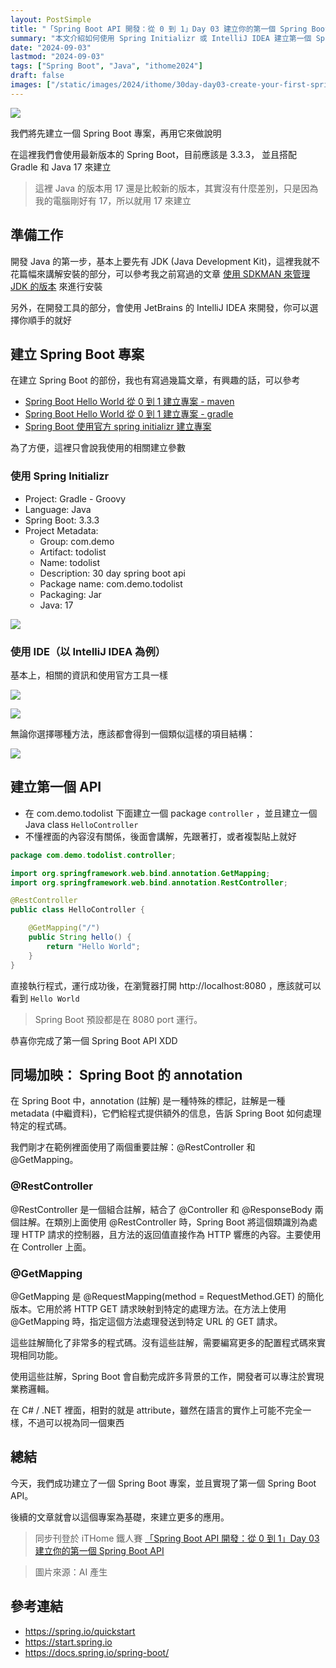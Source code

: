 ```yaml
---
layout: PostSimple
title: "「Spring Boot API 開發：從 0 到 1」Day 03 建立你的第一個 Spring Boot API"
summary: "本文介紹如何使用 Spring Initializr 或 IntelliJ IDEA 建立第一個 Spring Boot API 專案。文章詳細說明了專案設置過程，包括使用 Gradle、Java 17 和最新版 Spring Boot。通過創建一個簡單的 HelloController，展示了如何實現基本的 API 端點"
date: "2024-09-03"
lastmod: "2024-09-03"
tags: ["Spring Boot", "Java", "ithome2024"]
draft: false
images: ["/static/images/2024/ithome/30day-day03-create-your-first-spring-boot-api/cover.webp"]
---
```


![](https://image.cashwu.com/2024/ithome/30day-day03-create-your-first-spring-boot-api/cover.webp)

我們將先建立一個 Spring Boot 專案，再用它來做說明

在這裡我們會使用最新版本的 Spring Boot，目前應該是 3.3.3， 並且搭配 Gradle 和 Java 17 來建立

> 這裡 Java 的版本用 17 還是比較新的版本，其實沒有什麼差別，只是因為我的電腦剛好有 17，所以就用 17 來建立

## 準備工作

開發 Java 的第一步，基本上要先有 JDK (Java Development Kit)，這裡我就不花篇幅來講解安裝的部分，可以參考我之前寫過的文章 [使用 SDKMAN 來管理 JDK 的版本](https://blog.cashwu.com/blog/sdkman-management-java-sdk) 來進行安裝

另外，在開發工具的部分，會使用 JetBrains 的 IntelliJ IDEA 來開發，你可以選擇你順手的就好

## 建立 Spring Boot 專案

在建立 Spring Boot 的部份，我也有寫過幾篇文章，有興趣的話，可以參考

- [Spring Boot Hello World 從 0 到 1 建立專案 - maven](https://blog.cashwu.com/blog/spring-boot-hello-world-maven)
- [Spring Boot Hello World 從 0 到 1 建立專案 - gradle](https://blog.cashwu.com/blog/spring-boot-hello-world-gradle)
- [Spring Boot 使用官方 spring initializr 建立專案](https://blog.cashwu.com/blog/spring-boot-spring-initializr-generate-project)

為了方便，這裡只會說我使用的相關建立參數

### 使用 Spring Initializr

- Project: Gradle - Groovy
- Language: Java
- Spring Boot: 3.3.3
- Project Metadata:
  - Group: com.demo
  - Artifact: todolist
  - Name: todolist
  - Description: 30 day spring boot api
  - Package name: com.demo.todolist
  - Packaging: Jar
  - Java: 17

![](https://image.cashwu.com/2024/ithome/30day-day03-create-your-first-spring-boot-api/01.webp)

### 使用 IDE（以 IntelliJ IDEA 為例）

基本上，相關的資訊和使用官方工具一樣

![](https://image.cashwu.com/2024/ithome/30day-day03-create-your-first-spring-boot-api/02.webp)

![](https://image.cashwu.com/2024/ithome/30day-day03-create-your-first-spring-boot-api/03.webp)

無論你選擇哪種方法，應該都會得到一個類似這樣的項目結構：

![](https://image.cashwu.com/2024/ithome/30day-day03-create-your-first-spring-boot-api/04.webp)

## 建立第一個 API 

- 在 com.demo.todolist 下面建立一個 package `controller` ，並且建立一個 Java class `HelloController`
- 不懂裡面的內容沒有關係，後面會講解，先跟著打，或者複製貼上就好

```java
package com.demo.todolist.controller;

import org.springframework.web.bind.annotation.GetMapping;
import org.springframework.web.bind.annotation.RestController;

@RestController
public class HelloController {

    @GetMapping("/")
    public String hello() {
        return "Hello World";
    }
}
```

直接執行程式，運行成功後，在瀏覽器打開 http://localhost:8080 ，應該就可以看到 `Hello World`

> Spring Boot 預設都是在 8080 port 運行。

恭喜你完成了第一個 Spring Boot API XDD

## 同場加映： Spring Boot 的 annotation

在 Spring Boot 中，annotation (註解) 是一種特殊的標記，註解是一種 metadata (中繼資料)，它們給程式提供額外的信息，告訴 Spring Boot 如何處理特定的程式碼。

我們剛才在範例裡面使用了兩個重要註解：@RestController 和 @GetMapping。

### @RestController

@RestController 是一個組合註解，結合了 @Controller 和 @ResponseBody 兩個註解。在類別上面使用 @RestController 時，Spring Boot 將這個類識別為處理 HTTP 請求的控制器，且方法的返回值直接作為 HTTP 響應的內容。主要使用在 Controller 上面。

### @GetMapping 

@GetMapping 是 @RequestMapping(method = RequestMethod.GET) 的簡化版本。它用於將 HTTP GET 請求映射到特定的處理方法。在方法上使用 @GetMapping 時，指定這個方法處理發送到特定 URL 的 GET 請求。

這些註解簡化了非常多的程式碼。沒有這些註解，需要編寫更多的配置程式碼來實現相同功能。

使用這些註解，Spring Boot 會自動完成許多背景的工作，開發者可以專注於實現業務邏輯。

在 C# / .NET 裡面，相對的就是 attribute，雖然在語言的實作上可能不完全一樣，不過可以視為同一個東西

## 總結

今天，我們成功建立了一個 Spring Boot 專案，並且實現了第一個 Spring Boot API。

後續的文章就會以這個專案為基礎，來建立更多的應用。

> 同步刊登於 iTHome 鐵人賽 [「Spring Boot API 開發：從 0 到 1」Day 03 建立你的第一個 Spring Boot API](https://ithelp.ithome.com.tw/articles/10347342)

> 圖片來源：AI 產生

## 參考連結

- https://spring.io/quickstart
- https://start.spring.io
- https://docs.spring.io/spring-boot/
